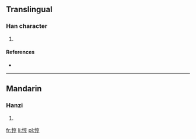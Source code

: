==Translingual==

===Han character===
{{Han char|rn=61|rad=心|as=07|sn=10|four=|canj=心卜口弓 (PYRN)}}

# {{defn|Han|sort=心07}}

====References====
* {{Han ref|kx=0387.290|dkj=10670|dj=0720.110|hdz=42306.110|uh=6099|ud=24729}}

----

==Mandarin==

===Hanzi===
{{cmn-hanzi|pin=[[hēng]] ([[heng1]])|wg=heng<sup>1</sup>}}

# {{defn|lang=cmn|sort=心07}}

[[fr:悙]]
[[li:悙]]
[[pl:悙]]